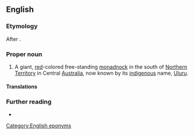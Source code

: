 ==English==

===Etymology===
After {{w|Henry Ayers}}.

===Proper noun===
{{en-proper noun}}

# A giant, [[red]]-colored free-standing [[monadnock]] in the south of [[Northern Territory]] in Central [[Australia]], now known by its [[indigenous]] name, [[Uluru]].
#: {{syn|en|Uluru}}

====Translations====
{{trans-see|Uluru}}

===Further reading===
* {{pedia|Uluru}}

[[Category:English eponyms]]